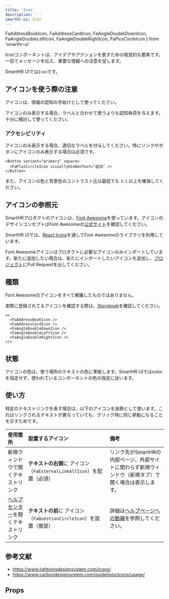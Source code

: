 ```yaml
---
title: 'Icon'
description: ' '
smarthr-ui: Icon
---
```


  FaAddressBookIcon,
  FaAddressCardIcon,
  FaAngleDoubleDownIcon,
  FaAngleDoubleLeftIcon,
  FaAngleDoubleRightIcon,
  FaPlusCircleIcon
} from 'smarthr-ui'

Iconコンポーネントは、アイデアやアクションを表すための視覚的な要素です。  
一目でメッセージを伝え、重要な情報への注意を促します。

SmartHR UIでは`Icon`です。

<ComponentStory name="Icon" />

## アイコンを使う際の注意

アイコンは、情報の認知の手助けとして使ってください。

アイコンのみ表示する場合、ラベルと合わせて使うよりも認知負荷を与えます。十分に検討して使ってください。

### アクセシビリティ

アイコンのみ表示する場合、適切なラベルを付与してください。特にリンクやボタンにアイコンのみ表示する場合は必須です。

```tsx editable codeBlock
<Button variant="primary" square>
  <FaPlusCircleIcon visuallyHiddenText="追加" />
</Button>
```

また、アイコンの色と背景色のコントラスト比は最低でも `3:1` 以上を確保してください。

## アイコンの参照元
SmartHRプロダクトのアイコンは、[Font Awesome](https://fontawesome.com/)を使っています。アイコンのデザインコンセプトはFont Awesomeの[公式サイト](https://fontawesome.com/)を確認してください。

SmartHR UIでは、[React Icons](https://github.com/react-icons/react-icons)を通してFont Awesomeのライブラリを利用しています。

Font Awesomeアイコンはプロダクトに必要なアイコンのみインポートしています。新たに追加したい場合は、新たにインポートしたいアイコンを追加し、[プロジェクト](https://github.com/kufu/smarthr-ui)にPull Requestを出してください。


## 種類
Font Awesomeのアイコンをすべて網羅したものではありません。

実際に登録されてるアイコンを確認する際は、[Storybook](https://smarthr-ui.netlify.app/?path=/story/icon--all)を確認してください。

```tsx editable codeBlock
<>
  <FaAddressBookIcon />
  <FaAddressCardIcon />
  <FaAngleDoubleDownIcon />
  <FaAngleDoubleLeftIcon />
  <FaAngleDoubleRightIcon />
</>
```

## 状態

アイコンの色は、使う場所のテキストの色に準拠します。SmartHR UIではcolorを指定せず、使われているコンポーネントの色の指定に従います。

## 使い方


特定のテキストリンクを表す場合は、以下のアイコンを装飾として使います。これはリンクされるテキストが異なっていても、クリック時に同じ挙動になることを示すためです。

| 使用箇所 | 設置するアイコン | 備考 |
| :--- | :--- | :--- |
| 新規ウィンドウで開くテキストリンク | **テキストの右側**に <FaExternalLinkAltIcon visuallyHiddenText="新規ウィンドウ" color="TEXT_LINK" /> アイコン（`FaExternalLinkAltIcon`）を配置（必須） | リンク先がSmartHRの内部ページ、外部サイトに関わらず新規ウィンドウ（新規タブ）で開く場合は表示します。 |
| [ヘルプセンター](https://knowledge.smarthr.jp/hc/ja)を開くテキストリンク | **テキストの前**に <FaQuestionCircleIcon visuallyHiddenText="ヘルプセンター" color="TEXT_LINK" /> アイコン（`FaQuestionCircleIcon`）を設置（推奨） | 詳細は[ヘルプページへの動線](/products/design-patterns/help-link/#h3-2)を参照してください。 |


## 参考文献

* https://www.lightningdesignsystem.com/icons/
* https://www.carbondesignsystem.com/guidelines/icons/usage/


## Props

<ComponentPropsTable name="FaAddressBookIcon" />
